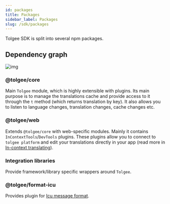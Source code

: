 ```yaml
---
id: packages
title: Packages
sidebar_label: Packages
slug: /sdk/packages
---
```


Tolgee SDK is split into several npm packages.

## Dependency graph

![img](/img/docs/web/packages.svg)

### @tolgee/core

Main `Tolgee` module, which is highly extensible with plugins. Its main purpose is to manage the translations cache
and provide access to it through the `t` method (which returns translation by key). It also allows you to listen
to language changes, translation changes, cache changes etc.

### @tolgee/web

Extends `@tolgee/core` with web-specific modules. Mainly it contains `InContextTools`/`DevTools` plugins.
These plugins allow you to connect to `tolgee platform` and edit your translations directly in your app
(read more in [In-context translating](/in_context.mdx)).

### Integration libraries

Provide framework/library specific wrappers around `Tolgee`.

### @tolgee/format-icu

Provides plugin for [Icu message format](/platform/translation_process/icu_message_format).
